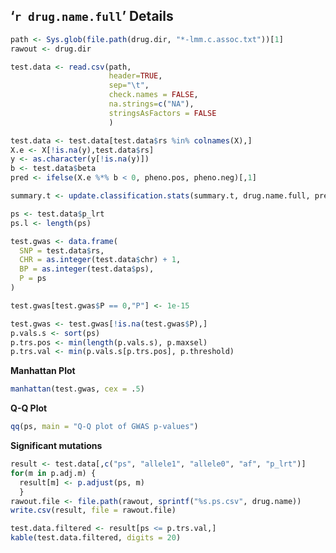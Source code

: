 ## '`r drug.name.full`' Details

```r
path <- Sys.glob(file.path(drug.dir, "*-lmm.c.assoc.txt"))[1]
rawout <- drug.dir

test.data <- read.csv(path,
                      header=TRUE,
                      sep="\t",
                      check.names = FALSE,
                      na.strings=c("NA"),
                      stringsAsFactors = FALSE
                      )

test.data <- test.data[test.data$rs %in% colnames(X),]
X.e <- X[!is.na(y),test.data$rs]
y <- as.character(y[!is.na(y)])
b <- test.data$beta
pred <- ifelse(X.e %*% b < 0, pheno.pos, pheno.neg)[,1]

summary.t <- update.classification.stats(summary.t, drug.name.full, pred, y)

ps <- test.data$p_lrt
ps.l <- length(ps)

test.gwas <- data.frame(
  SNP = test.data$rs,
  CHR = as.integer(test.data$chr) + 1,
  BP = as.integer(test.data$ps),
  P = ps
)

test.gwas[test.gwas$P == 0,"P"] <- 1e-15

test.gwas <- test.gwas[!is.na(test.gwas$P),]
p.vals.s <- sort(ps)
p.trs.pos <- min(length(p.vals.s), p.maxsel)
p.trs.val <- min(p.vals.s[p.trs.pos], p.threshold)
```

__Manhattan Plot__

```r
manhattan(test.gwas, cex = .5)
```

__Q-Q Plot__

```r
qq(ps, main = "Q-Q plot of GWAS p-values")
```

__Significant mutations__
```r
result <- test.data[,c("ps", "allele1", "allele0", "af", "p_lrt")]
for(m in p.adj.m) {
  result[m] <- p.adjust(ps, m)
  }
rawout.file <- file.path(rawout, sprintf("%s.ps.csv", drug.name))
write.csv(result, file = rawout.file)

test.data.filtered <- result[ps <= p.trs.val,]
kable(test.data.filtered, digits = 20)
```